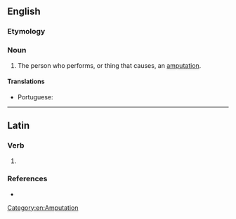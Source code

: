 ==English==

===Etymology===
{{suffix|en|amputate|or}}

===Noun===
{{en-noun}}

# The person who performs, or thing that causes, an [[amputation]].

====Translations====
{{trans-top|person who performs, or thing that causes, an amputation}}
* Portuguese: {{t+|pt|amputador|m}}
{{trans-mid}}
{{trans-bottom}}

[[Category:en:Amputation]]

----

==Latin==

===Verb===
{{la-verb-form|amputātor}}

# {{inflection of|la|amputō||2//3|s|futr|pasv|impr}}

===References===
* {{R:du Cange}}